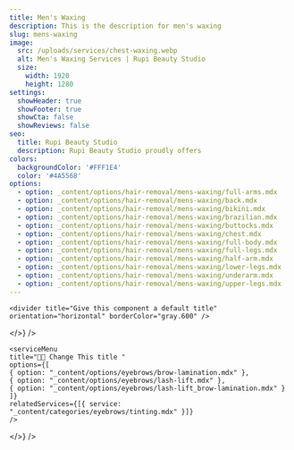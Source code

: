 ```yaml
---
title: Men's Waxing
description: This is the description for men's waxing
slug: mens-waxing
image:
  src: /uploads/services/chest-waxing.webp
  alt: Men's Waxing Services | Rupi Beauty Studio
  size:
    width: 1920
    height: 1280
settings:
  showHeader: true
  showFooter: true
  showCta: false
  showReviews: false
seo:
  title: Rupi Beauty Studio
  description: Rupi Beauty Studio proudly offers
colors:
  backgroundColor: '#FFF1E4'
  color: '#4A5568'
options:
  - option: _content/options/hair-removal/mens-waxing/full-arms.mdx
  - option: _content/options/hair-removal/mens-waxing/back.mdx
  - option: _content/options/hair-removal/mens-waxing/bikini.mdx
  - option: _content/options/hair-removal/mens-waxing/brazilian.mdx
  - option: _content/options/hair-removal/mens-waxing/buttocks.mdx
  - option: _content/options/hair-removal/mens-waxing/chest.mdx
  - option: _content/options/hair-removal/mens-waxing/full-body.mdx
  - option: _content/options/hair-removal/mens-waxing/full-legs.mdx
  - option: _content/options/hair-removal/mens-waxing/half-arm.mdx
  - option: _content/options/hair-removal/mens-waxing/lower-legs.mdx
  - option: _content/options/hair-removal/mens-waxing/underarm.mdx
  - option: _content/options/hair-removal/mens-waxing/upper-legs.mdx
---
```


<section
  title="Rupi Logo"
  settings={{
    width: "full",
    backgroundColor: "#FFF1E4",
    color: "#4A5568",
    contained: true,
    centerContent: true
  }}
  body={<>
    <logo title="Rupi Beauty Studio Logo" />

    <divider title="Give this component a default title" orientation="horizontal" borderColor="gray.600" />
  </>}
/>

<section
  title="First Section"
  settings={{ colors: { backgroundColor: "#FFF1E4", color: "#4A5568" } }}
  body={<>
    <sectionTitle title="Eyebrow Services" />

    <serviceMenu
    title="👩‍💼 Change This title "
    options={[
    { option: "_content/options/eyebrows/brow-lamination.mdx" },
    { option: "_content/options/eyebrows/lash-lift.mdx" },
    { option: "_content/options/eyebrows/lash-lift_brow-lamination.mdx" }
    ]}
    relatedServices={[{ service: "_content/categories/eyebrows/tinting.mdx" }]}
    />
  </>}
/>
